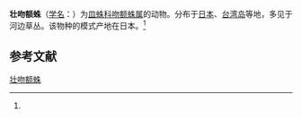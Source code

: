 {{Speciesbox
| name = 壮吻额蛛
| status = 
| status_system = 
| image = 
| genus = Aprifrontalia
| species = mascula
| authority = (Karsch, 1879)<ref name='id13191'>{{cite web| url =http://www.bioinfo.cn/db05/BjdwSpecies.php?action=view&id=13191| title =壮吻额蛛| work =《中国动物物种编目数据库》| publisher =中国科学院微生物研究所| author =中国科学院动物研究所| accessdate =2009-04-28| deadurl =yes| archiveurl =https://web.archive.org/web/20160305061654/http://www.bioinfo.cn/db05/BjdwSpecies.php?action=view&id=13191| archivedate =2016-03-05}}</ref>
}}

'''壮吻额蛛'''（[[学名|学名]]：{{lang|la|''Aprifrontalia mascula''}}）为[[皿蛛科|皿蛛科]][[吻额蛛属|吻额蛛属]]的动物。分布于[[日本|日本]]、[[台湾岛|台湾岛]]等地，多见于河边草丛。该物种的模式产地在日本。<ref name='id13191'/>

== 参考文献 ==
{{reflist}}

{{Wikispecies|Aprifrontalia mascula}}
{{Taxonbar|from=Q5138044}}

[[Category:吻额蛛属|壮吻额蛛]]


{{蜘蛛小作品}}